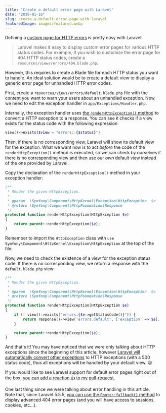 ```yaml
---
title: "Create a default error page with Laravel"
date: "2018-01-16"
slug: create-a-default-error-page-with-laravel
featuredImage: images/featured.webp
---
```


Defining a [custom page for HTTP errors](https://laravel.com/docs/5.5/errors#custom-http-error-pages) is pretty easy with Laravel:

> Laravel makes it easy to display custom error pages for various HTTP status codes. For example, if you wish to customize the error page for 404 HTTP status codes, create a `resources/views/errors/404.blade.php`.

However, this requires to create a Blade file for each HTTP status you want to handle. An ideal solution would be to create a default view to display a generic error page for unhandled HTTP error codes.

First, create a `resources/views/errors/default.blade.php` file with the content you want to warn your users about an unhandled exception. Now, we need to edit the exception handler in `app/Exceptions/Handler.php`.

Internally, the exception handler uses [the `renderHttpException()` method](https://github.com/laravel/framework/blob/ff11fd7205431e31837538cc86c8e4dd4917bddb/src/Illuminate/Foundation/Exceptions/Handler.php#L386-L407) to convert a HTTP exception to a response. You can see it checks if a view exists for the status code with the following expression:

```php
view()->exists($view = "errors::{$status}")
```

Then, if there is no corresponding view, Laravel will show its default view for the exception. What we want now is to act _before_ the code of the `renderHttpException()` method is executed, so we can check by ourselves if there is no corresponding view and then use our _own_ default view instead of the one provided by Laravel.

Copy the declaration of the `renderHttpException()` method in your exception handler:

```php
/**
 * Render the given HttpException.
 *
 * @param  \Symfony\Component\HttpKernel\Exception\HttpException  $e
 * @return \Symfony\Component\HttpFoundation\Response
 */
protected function renderHttpException(HttpException $e)
{
    return parent::renderHttpException($e);
}
```

Remember to import the `HttpException` class with `use Symfony\Component\HttpKernel\Exception\HttpException` at the top of the file.

Now, we need to check the existence of a view for the exception status code. If there is no corresponding view, we return a response with the `default.blade.php` view:

```php
/**
 * Render the given HttpException.
 *
 * @param  \Symfony\Component\HttpKernel\Exception\HttpException  $e
 * @return \Symfony\Component\HttpFoundation\Response
 */
protected function renderHttpException(HttpException $e)
{
    if (! view()->exists("errors.{$e->getStatusCode()}")) {
        return response()->view('errors.default', ['exception' => $e], 500, $e->getHeaders());
    }

    return parent::renderHttpException($e);
}
```

And that's it! You may have noticed that we were only talking about HTTP exceptions since the beginning of this article, however [Laravel will automatically convert other exceptions](https://github.com/laravel/framework/blob/ff11fd7205431e31837538cc86c8e4dd4917bddb/src/Illuminate/Foundation/Exceptions/Handler.php#L290-L292) to HTTP exceptions (with a 500 status code), thus all exceptions will be handled by your default view. 😉

If you would like to see Laravel support for default error pages right out of the box, [you can add a reaction 👍 to my pull-request](https://github.com/laravel/framework/pull/22820).

One last thing since we were talking about error handling in this article. Note that, since Laravel 5.5.5, [you can use the `Route::fallback()` method](https://twitter.com/themsaid/status/910135205989625856) to display advanced 404 error pages (and you will have access to sessions, cookies, etc…).
